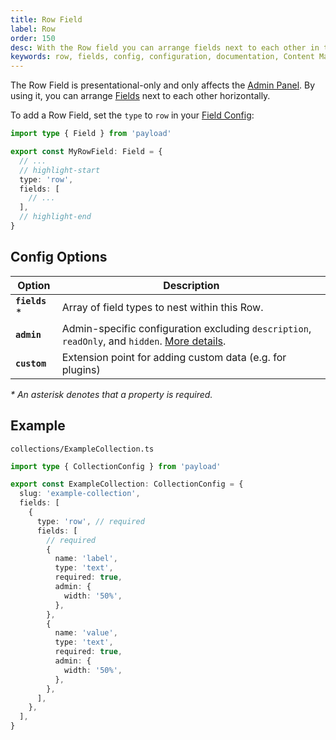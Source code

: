 ```yaml
---
title: Row Field
label: Row
order: 150
desc: With the Row field you can arrange fields next to each other in the Admin Panel to help you customize your Dashboard.
keywords: row, fields, config, configuration, documentation, Content Management System, cms, headless, javascript, node, react, nextjs
---
```


The Row Field is presentational-only and only affects the [Admin Panel](../admin/overview). By using it, you can arrange [Fields](./overview) next to each other horizontally.

<LightDarkImage
  srcLight="https://payloadcms.com/images/docs/fields/row.png"
  srcDark="https://payloadcms.com/images/docs/fields/row-dark.png"
  alt="Shows a row field in the Payload Admin Panel"
  caption="Admin Panel screenshot of a Row field"
/>

To add a Row Field, set the `type` to `row` in your [Field Config](./overview):

```ts
import type { Field } from 'payload'

export const MyRowField: Field = {
  // ...
  // highlight-start
  type: 'row',
  fields: [
    // ...
  ],
  // highlight-end
}
```

## Config Options

| Option          | Description                                                                                                               |
| --------------- | ------------------------------------------------------------------------------------------------------------------------- |
| **`fields`** \* | Array of field types to nest within this Row.                                                                             |
| **`admin`**     | Admin-specific configuration excluding `description`, `readOnly`, and `hidden`. [More details](./overview#admin-options). |
| **`custom`**    | Extension point for adding custom data (e.g. for plugins)                                                                 |

_\* An asterisk denotes that a property is required._

## Example

`collections/ExampleCollection.ts`

```ts
import type { CollectionConfig } from 'payload'

export const ExampleCollection: CollectionConfig = {
  slug: 'example-collection',
  fields: [
    {
      type: 'row', // required
      fields: [
        // required
        {
          name: 'label',
          type: 'text',
          required: true,
          admin: {
            width: '50%',
          },
        },
        {
          name: 'value',
          type: 'text',
          required: true,
          admin: {
            width: '50%',
          },
        },
      ],
    },
  ],
}
```
